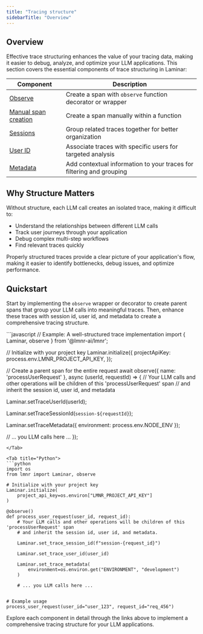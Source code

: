 ```yaml
---
title: "Tracing structure"
sidebarTitle: "Overview"
---
```


## Overview

Effective trace structuring enhances the value of your tracing data, making it easier to debug, analyze, and optimize your LLM applications. This section covers the essential components of trace structuring in Laminar:

| Component | Description |
| --- | --- |
| [Observe](/tracing/structure/observe) | Create a span with `observe` function decorator or wrapper |
| [Manual span creation](/tracing/structure/manual-span-creation) | Create a span manually within a function |
| [Sessions](/tracing/structure/session) | Group related traces together for better organization |
| [User ID](/tracing/structure/user-id) | Associate traces with specific users for targeted analysis |
| [Metadata](/tracing/structure/metadata) | Add contextual information to your traces for filtering and grouping |

## Why Structure Matters

Without structure, each LLM call creates an isolated trace, making it difficult to:
- Understand the relationships between different LLM calls
- Track user journeys through your application
- Debug complex multi-step workflows
- Find relevant traces quickly

Properly structured traces provide a clear picture of your application's flow, making it easier to identify bottlenecks, debug issues, and optimize performance.

## Quickstart

Start by implementing the `observe` wrapper or decorator to create parent spans that group your LLM calls into meaningful traces. Then, enhance these traces with session id, user id, and metadata to create a comprehensive tracing structure.

<Tabs>
<Tab title="JavaScript/TypeScript">
```javascript
// Example: A well-structured trace implementation
import { Laminar, observe } from '@lmnr-ai/lmnr';

// Initialize with your project key
Laminar.initialize({
  projectApiKey: process.env.LMNR_PROJECT_API_KEY,
});

// Create a parent span for the entire request
await observe({ name: 'processUserRequest' }, async (userId, requestId) => {
  // Your LLM calls and other operations will be children of this 'processUserRequest' span
  // and inherit the session id, user id, and metadata

  Laminar.setTraceUserId(userId);

  Laminar.setTraceSessionId(`session-${requestId}`);

  Laminar.setTraceMetadata({
    environment: process.env.NODE_ENV
  });

  // ... you LLM calls here ...
});
```
</Tab>

<Tab title="Python">
```python
import os
from lmnr import Laminar, observe

# Initialize with your project key
Laminar.initialize(
    project_api_key=os.environ["LMNR_PROJECT_API_KEY"]
)

@observe()
def process_user_request(user_id, request_id):  
    # Your LLM calls and other operations will be children of this 'processUserRequest' span
    # and inherit the session id, user id, and metadata.

    Laminar.set_trace_session_id(f"session-{request_id}")

    Laminar.set_trace_user_id(user_id)

    Laminar.set_trace_metadata(
        environment=os.environ.get("ENVIRONMENT", "development")
    )
  
    # ... you LLM calls here ...


# Example usage
process_user_request(user_id="user_123", request_id="req_456")
```
</Tab>
</Tabs>

Explore each component in detail through the links above to implement a comprehensive tracing structure for your LLM applications. 